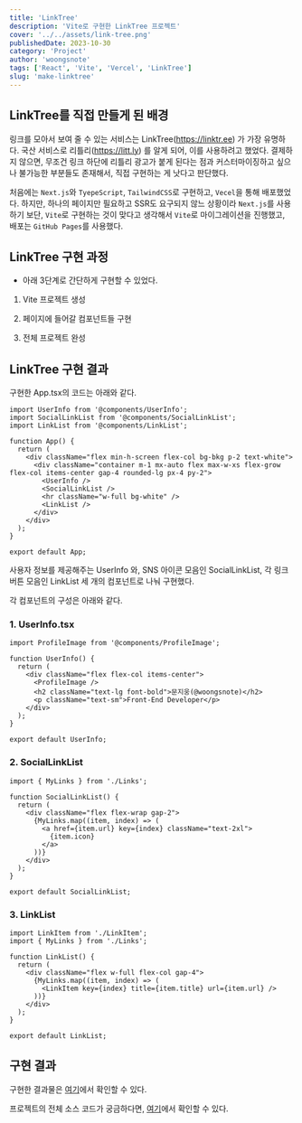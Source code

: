 ```yaml
---
title: 'LinkTree'
description: 'Vite로 구현한 LinkTree 프로젝트'
cover: '../../assets/link-tree.png'
publishedDate: 2023-10-30
category: 'Project'
author: 'woongsnote'
tags: ['React', 'Vite', 'Vercel', 'LinkTree']
slug: 'make-linktree'
---
```


## LinkTree를 직접 만들게 된 배경

링크를 모아서 보여 줄 수 있는 서비스는 LinkTree(https://linktr.ee) 가 가장 유명하다. 국산 서비스로 리틀리(https://litt.ly) 를 알게 되어, 이를 사용하려고 했었다.
결제하지 않으면, 무조건 링크 하단에 리틀리 광고가 붙게 된다는 점과 커스터마이징하고 싶으나 불가능한 부분들도 존재해서, 직접 구현하는 게 낫다고 판단했다.

처음에는 `Next.js`와 `TyepeScript`, `TailwindCSS`로 구현하고, `Vecel`을 통해 배포했었다.
하지만, 하나의 페이지만 필요하고 SSR도 요구되지 않느 상황이라 `Next.js`를 사용하기 보단, `Vite`로 구현하는 것이 맞다고 생각해서 `Vite`로 마이그레이션을 진행했고, 배포는 `GitHub Pages`를 사용했다.

## LinkTree 구현 과정

- 아래 3단계로 간단하게 구현할 수 있었다.

1. Vite 프로젝트 생성

2. 페이지에 들어갈 컴포넌트들 구현

3. 전체 프로젝트 완성

## LinkTree 구현 결과

구현한 App.tsx의 코드는 아래와 같다.

```tsx title="App.tsx"
import UserInfo from '@components/UserInfo';
import SocialLinkList from '@components/SocialLinkList';
import LinkList from '@components/LinkList';

function App() {
  return (
    <div className="flex min-h-screen flex-col bg-bkg p-2 text-white">
      <div className="container m-1 mx-auto flex max-w-xs flex-grow flex-col items-center gap-4 rounded-lg px-4 py-2">
        <UserInfo />
        <SocialLinkList />
        <hr className="w-full bg-white" />
        <LinkList />
      </div>
    </div>
  );
}

export default App;
```

사용자 정보를 제공해주는 UserInfo 와, SNS 아이콘 모음인 SocialLinkList, 각 링크 버튼 모음인 LinkList 세 개의 컴포넌트로 나눠 구현했다.

각 컴포넌트의 구성은 아래와 같다.

### 1. UserInfo.tsx

```tsx title="UserInfo.tsx"
import ProfileImage from '@components/ProfileImage';

function UserInfo() {
  return (
    <div className="flex flex-col items-center">
      <ProfileImage />
      <h2 className="text-lg font-bold">문지웅(@woongsnote)</h2>
      <p className="text-sm">Front-End Developer</p>
    </div>
  );
}

export default UserInfo;
```

### 2. SocialLinkList

```tsx title="SocialLinkList.tsx"
import { MyLinks } from './Links';

function SocialLinkList() {
  return (
    <div className="flex flex-wrap gap-2">
      {MyLinks.map((item, index) => (
        <a href={item.url} key={index} className="text-2xl">
          {item.icon}
        </a>
      ))}
    </div>
  );
}

export default SocialLinkList;
```

### 3. LinkList

```tsx title="LinkList.tsx"
import LinkItem from './LinkItem';
import { MyLinks } from './Links';

function LinkList() {
  return (
    <div className="flex w-full flex-col gap-4">
      {MyLinks.map((item, index) => (
        <LinkItem key={index} title={item.title} url={item.url} />
      ))}
    </div>
  );
}

export default LinkList;
```

## 구현 결과

구현한 결과물은 <a href="https://woongsnote.github.io" target="_blank">여기</a>에서 확인할 수 있다.

프로젝트의 전체 소스 코드가 궁금하다면, <a href="https://github.com/woongsnote/woongsnote.github.io" target="_blank">여기</a>에서 확인할 수 있다.

